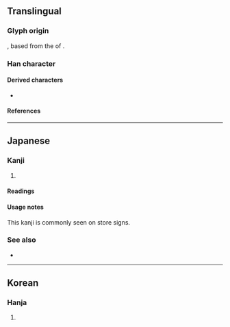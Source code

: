 {{also|𛀣}}
{{character info}}

==Translingual==

===Glyph origin===
{{zh-etym-triple|七|seven}}, based from the {{w|cursive script (East Asia)|cursive script}} of {{l|zh|喜}}.

===Han character===
{{Han char|rn=1|rad=一|as=05|sn=6|four=40714|canj=PPP|ids=⿱七⿰七七}}

====Derived characters====
* {{l|mul|[[𭩳]]}}

====References====
{{Han ref|kx=0078.101|dkj=|dj=|hdz=|uh=3402}}

----

==Japanese==

===Kanji===
{{ja-kanji|grade=9|rs=一05}}

# {{alternative form of|ja|喜}}

====Readings====
{{ja-readings
|goon=こ, し
|kanon=き
|kun=よろこ-ぶ, よろこ-び
}}

====Usage notes====
This kanji is commonly seen on store signs.

===See also===
* {{l|ja|喜寿}}<!-- name for 77th birthday, b/c 㐂 – which looks like 七十七 – is a variant of 喜 -->

----

==Korean==

===Hanja===
{{ko-hanja|기쁘다|기쁠|희}}

# {{alt form|ko|喜}}